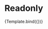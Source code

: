 


<Meta title="Components/CheckboxGroup/Readonly" component={VvCheckboxGroup} />

# Readonly

<Canvas>
	<Story
		name="Readonly"
		args={{
			name: 'story-readonly',
			options: [
				{ value: 1, label: 'Option 1' },
				{ value: 2, label: 'Option 2' },
				{ value: 3, label: 'Option 3' }
			],
			readonly: true
		}}>
		{Template.bind({})}
	</Story>
</Canvas>
